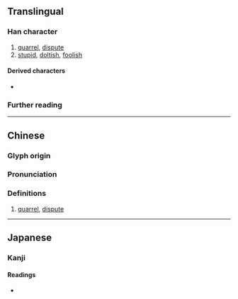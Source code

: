 {{also|㚣}}
{{character info}}
==Translingual==

===Han character===
{{Han char|rn=38|rad=女|as=03|sn=6|four=44444|canj=VV|ids=⿰女女}}

# [[quarrel]], [[dispute]]
# [[stupid]], [[doltish]], [[foolish]]

====Derived characters====
* {{l|mul|[[𡘛]], [[姦]], [[𡝉]], [[𭒒]], [[𫌥]]}}

===Further reading===
{{Han ref|kx=0255.080|dkj=06050|dj=0518.090|hdz=21029.030|uh=597B}}

----

==Chinese==
{{zh-forms}}

===Glyph origin===
{{Han etym}}
{{zh-etym-double|女|woman}}

===Pronunciation===
{{zh-pron
|m=nuán,nán
|c=nyun4,lyun4
|cat=v
}}

===Definitions===
{{zh-hanzi}}

# [[quarrel]], [[dispute]]

----

==Japanese==

===Kanji===
{{ja-kanji|grade=|rs=女03}}

====Readings====
* {{ja-readings|on=だん,なん|kun=いいあらそ.う}}